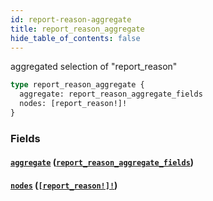 ```yaml
---
id: report-reason-aggregate
title: report_reason_aggregate
hide_table_of_contents: false
---
```


aggregated selection of "report_reason"

```graphql
type report_reason_aggregate {
  aggregate: report_reason_aggregate_fields
  nodes: [report_reason!]!
}
```

### Fields

#### [`aggregate`](#) ([`report_reason_aggregate_fields`](../objects/report-reason-aggregate-fields))

#### [`nodes`](#) ([`[report_reason!]!`](../objects/report-reason))
